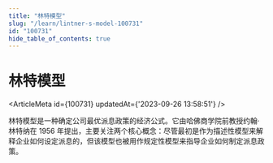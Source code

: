 ```yaml
---
title: "林特模型"
slug: "/learn/lintner-s-model-100731"
id: "100731"
hide_table_of_contents: true
---
```



# 林特模型

<ArticleMeta id={100731} updatedAt={'2023-09-26 13:58:51'} />
<div className='border-solid border-b border-t-0 my-4 border-[var(--ifm-color-gray-300)]' />

林特模型是一种确定公司最优派息政策的经济公式。它由哈佛商学院前教授约翰·林特纳在 1956 年提出，主要关注两个核心概念：尽管最初是作为描述性模型来解释企业如何设定派息的，但该模型也被用作规定性模型来指导企业如何制定派息政策。
